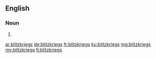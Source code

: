 ==English==

===Noun===
{{head|en|noun plural form}}

# {{plural of|blitzkrieg|lang=en}}

[[ar:blitzkriegs]]
[[de:blitzkriegs]]
[[fr:blitzkriegs]]
[[ku:blitzkriegs]]
[[mg:blitzkriegs]]
[[my:blitzkriegs]]
[[fi:blitzkriegs]]